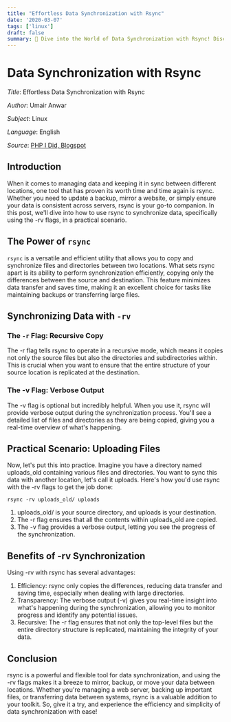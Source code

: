 ```yaml
---
title: "Effortless Data Synchronization with Rsync"
date: '2020-03-07'
tags: ['linux']
draft: false
summary: 🔗 Dive into the World of Data Synchronization with Rsync! Discover the power of -rv flags for efficient, transparent, and recursive syncing. Author Umair Anwar explains it all in his latest blog post. Simplify your data management in Linux and beyond - click now and unlock the secrets of seamless synchronization! 🚀📂🌐....
---
```


# Data Synchronization with Rsync

_Title_: Effortless Data Synchronization with Rsync

_Author_: Umair Anwar

_Subject_: Linux

_Language_: English

_Source_: [PHP I Did, Blogspot](http://phpidid.blogspot.com/2020/03/rsync-rv-uploadsold-uploads.html)

## Introduction
When it comes to managing data and keeping it in sync between different locations, one tool that has proven its worth time and time again is rsync. Whether you need to update a backup, mirror a website, or simply ensure your data is consistent across servers, rsync is your go-to companion. In this post, we'll dive into how to use rsync to synchronize data, specifically using the -rv flags, in a practical scenario.

## The Power of `rsync`
`rsync` is a versatile and efficient utility that allows you to copy and synchronize files and directories between two locations. What sets rsync apart is its ability to perform synchronization efficiently, copying only the differences between the source and destination. This feature minimizes data transfer and saves time, making it an excellent choice for tasks like maintaining backups or transferring large files.

## Synchronizing Data with `-rv`
### The `-r` Flag: Recursive Copy
The -r flag tells rsync to operate in a recursive mode, which means it copies not only the source files but also the directories and subdirectories within. This is crucial when you want to ensure that the entire structure of your source location is replicated at the destination.

### The -v Flag: Verbose Output
The -v flag is optional but incredibly helpful. When you use it, rsync will provide verbose output during the synchronization process. You'll see a detailed list of files and directories as they are being copied, giving you a real-time overview of what's happening.

## Practical Scenario: Uploading Files
Now, let's put this into practice. Imagine you have a directory named uploads_old containing various files and directories. You want to sync this data with another location, let's call it uploads. Here's how you'd use rsync with the -rv flags to get the job done:

```
rsync -rv uploads_old/ uploads
```

1. uploads_old/ is your source directory, and uploads is your destination.
2. The -r flag ensures that all the contents within uploads_old are copied.
3. The -v flag provides a verbose output, letting you see the progress of the synchronization.

## Benefits of -rv Synchronization
Using -rv with rsync has several advantages:
1. Efficiency: rsync only copies the differences, reducing data transfer and saving time, especially when dealing with large directories.
2. Transparency: The verbose output (-v) gives you real-time insight into what's happening during the synchronization, allowing you to monitor progress and identify any potential issues.
3. Recursive: The -r flag ensures that not only the top-level files but the entire directory structure is replicated, maintaining the integrity of your data.

## Conclusion
rsync is a powerful and flexible tool for data synchronization, and using the -rv flags makes it a breeze to mirror, backup, or move your data between locations. Whether you're managing a web server, backing up important files, or transferring data between systems, rsync is a valuable addition to your toolkit. So, give it a try, and experience the efficiency and simplicity of data synchronization with ease!